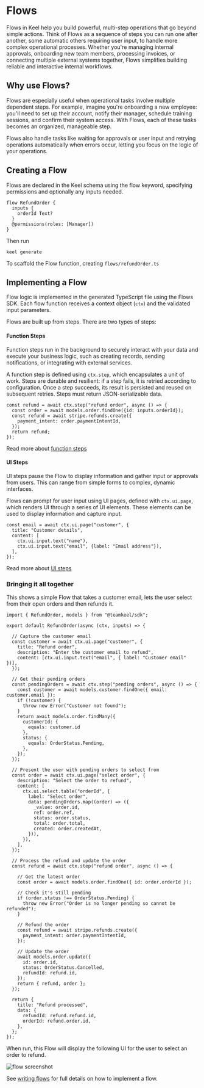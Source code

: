 # Flows

Flows in Keel help you build powerful, multi-step operations that go beyond simple actions. Think of Flows as a sequence of steps you can run one after another, some automatic others requiring user input, to handle more complex operational processes. Whether you're managing internal approvals, onboarding new team members, processing invoices, or connecting multiple external systems together, Flows simplifies building reliable and interactive internal workflows.

## Why use Flows?

Flows are especially useful when operational tasks involve multiple dependent steps. For example, imagine you're onboarding a new employee: you'll need to set up their account, notify their manager, schedule training sessions, and confirm their system access. With Flows, each of these tasks becomes an organized, manageable step.

Flows also handle tasks like waiting for approvals or user input and retrying operations automatically when errors occur, letting you focus on the logic of your operations.

## Creating a Flow

Flows are declared in the Keel schema using the flow keyword, specifying permissions and optionally any inputs needed. 

```keel
flow RefundOrder {
  inputs {
	orderId Text?
  }
  @permissions(roles: [Manager])
}
```
Then run
```keel
keel generate
```
To scaffold the Flow function, creating `flows/refundOrder.ts`

## Implementing a Flow

Flow logic is implemented in the generated TypeScript file using the Flows SDK. Each flow function receives a context object (`ctx`) and the validated input parameters.

Flows are built up from steps. There are two types of steps:

#### Function Steps

Function steps run in the background to securely interact with your data and execute your business logic, such as creating records, sending notifications, or integrating with external services.

A function step is defined using `ctx.step`, which encapsulates a unit of work. Steps are durable and resilient: if a step fails, it is retried according to configuration. Once a step succeeds, its result is persisted and reused on subsequent retries. Steps must return JSON-serializable data.

```tsx
const refund = await ctx.step("refund order", async () => {
  const order = await models.order.findOne({id: inputs.orderId});
  const refund = await stripe.refunds.create({
    payment_intent: order.paymentIntentId,
  });
  return refund;
});
```

Read more about [function steps](/flows/functions)

#### UI Steps

UI steps pause the Flow to display information and gather input or approvals from users. This can range from simple forms to complex, dynamic interfaces.

Flows can prompt for user input using UI pages, defined with `ctx.ui.page`, which renders UI through a series of UI elements. These elements can be used to display information and capture input.

```tsx
const email = await ctx.ui.page("customer", {
  title: "Customer details",
  content: [
	ctx.ui.input.text("name"),
    ctx.ui.input.text("email", {label: "Email address"}),
  ],
});
```

Read more about [UI steps](/flows/ui)

### Bringing it all together

This shows a simple Flow that takes a customer email, lets the user select from their open orders and then refunds it.

```tsx
import { RefundOrder, models } from "@teamkeel/sdk";

export default RefundOrder(async (ctx, inputs) => {

  // Capture the customer email
  const customer = await ctx.ui.page("customer", {
    title: "Refund order",
    description: "Enter the customer email to refund",
    content: [ctx.ui.input.text("email", { label: "Customer email" })],
  });

  // Get their pending orders
  const pendingOrders = await ctx.step("pending orders", async () => {
    const customer = await models.customer.findOne({ email: customer.email });
    if (!customer) {
      throw new Error("Customer not found");
    }
    return await models.order.findMany({
      customerId: {
		equals: customer.id
      },
      status: {
        equals: OrderStatus.Pending,
      },
    });
  });

  // Present the user with pending orders to select from
  const order = await ctx.ui.page("select order", {
    description: "Select the order to refund",
    content: [
      ctx.ui.select.table("orderId", {
        label: "Select order",
        data: pendingOrders.map((order) => ({
          _value: order.id,
          ref: order.ref,
          status: order.status,
          total: order.total,
		  created: order.createdAt,
        })),
      }),
    ],
  });

  // Process the refund and update the order
  const refund = await ctx.step("refund order", async () => {

    // Get the latest order
    const order = await models.order.findOne({ id: order.orderId });

    // Check it's still pending
    if (order.status !== OrderStatus.Pending) {
      throw new Error("Order is no longer pending so cannot be refunded");
    }

    // Refund the order
    const refund = await stripe.refunds.create({
      payment_intent: order.paymentIntentId,
    });

    // Update the order
    await models.order.update({
      id: order.id,
      status: OrderStatus.Cancelled,
      refundId: refund.id,
    });
    return { refund, order };
  });

  return {
    title: "Refund processed",
    data: {
      refundId: refund.refund.id,
      orderId: refund.order.id,
    },
  };
});
```
When run, this Flow will display the following UI for the user to select an order to refund.

![flow screenshot](public/screenshots/flows/intro-flow.png "")


See [writing flows](/flows/writing-flows) for full details on how to implement a flow.